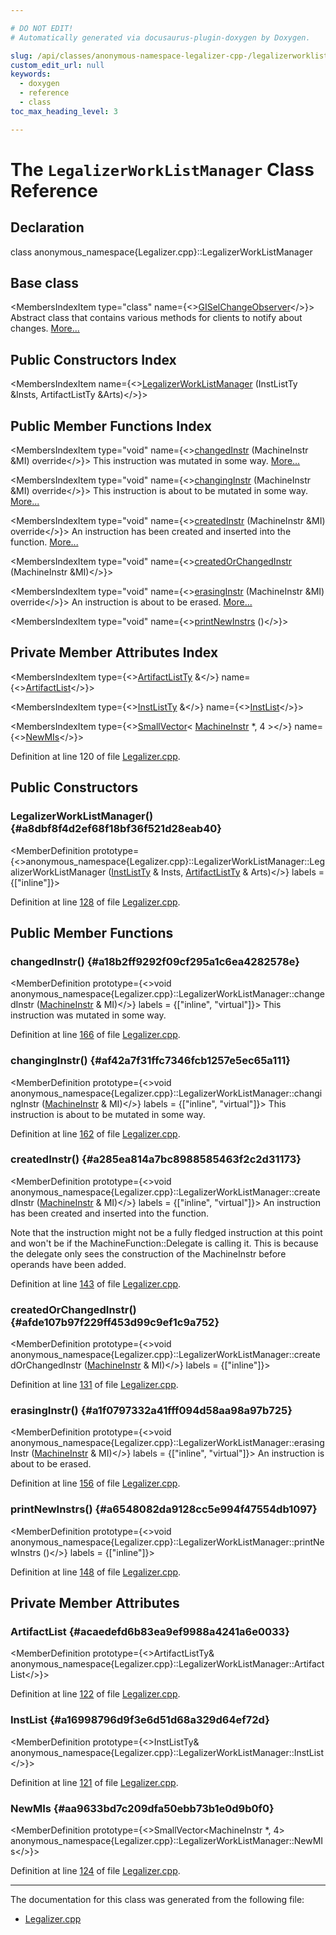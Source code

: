 ```yaml
---

# DO NOT EDIT!
# Automatically generated via docusaurus-plugin-doxygen by Doxygen.

slug: /api/classes/anonymous-namespace-legalizer-cpp-/legalizerworklistmanager
custom_edit_url: null
keywords:
  - doxygen
  - reference
  - class
toc_max_heading_level: 3

---
```





# The `LegalizerWorkListManager` Class Reference

<DoxygenPage pluginConfig={pluginConfig}>



## Declaration

<CodeBlock>class anonymous_namespace{Legalizer.cpp}::LegalizerWorkListManager</CodeBlock>

## Base class

<MembersIndex>

<MembersIndexItem
  type="class"
  name={<><a href="/docs/api/classes/llvm/giselchangeobserver">GISelChangeObserver</a></>}>
Abstract class that contains various methods for clients to notify about changes. <a href="/docs/api/classes/llvm/giselchangeobserver/#details">More...</a>
</MembersIndexItem>

</MembersIndex>

## Public Constructors Index

<MembersIndex>

<MembersIndexItem
  name={<><a href="#a8dbf8f4d2ef68f18bf36f521d28eab40">LegalizerWorkListManager</a> (InstListTy &amp;Insts, ArtifactListTy &amp;Arts)</>}>
</MembersIndexItem>

</MembersIndex>

## Public Member Functions Index

<MembersIndex>

<MembersIndexItem
  type="void"
  name={<><a href="#a18b2ff9292f09cf295a1c6ea4282578e">changedInstr</a> (MachineInstr &amp;MI) override</>}>
This instruction was mutated in some way. <a href="#a18b2ff9292f09cf295a1c6ea4282578e">More...</a>
</MembersIndexItem>

<MembersIndexItem
  type="void"
  name={<><a href="#af42a7f31ffc7346fcb1257e5ec65a111">changingInstr</a> (MachineInstr &amp;MI) override</>}>
This instruction is about to be mutated in some way. <a href="#af42a7f31ffc7346fcb1257e5ec65a111">More...</a>
</MembersIndexItem>

<MembersIndexItem
  type="void"
  name={<><a href="#a285ea814a7bc8988585463f2c2d31173">createdInstr</a> (MachineInstr &amp;MI) override</>}>
An instruction has been created and inserted into the function. <a href="#a285ea814a7bc8988585463f2c2d31173">More...</a>
</MembersIndexItem>

<MembersIndexItem
  type="void"
  name={<><a href="#afde107b97f229ff453d99c9ef1c9a752">createdOrChangedInstr</a> (MachineInstr &amp;MI)</>}>
</MembersIndexItem>

<MembersIndexItem
  type="void"
  name={<><a href="#a1f0797332a41fff094d58aa98a97b725">erasingInstr</a> (MachineInstr &amp;MI) override</>}>
An instruction is about to be erased. <a href="#a1f0797332a41fff094d58aa98a97b725">More...</a>
</MembersIndexItem>

<MembersIndexItem
  type="void"
  name={<><a href="#a6548082da9128cc5e994f47554db1097">printNewInstrs</a> ()</>}>
</MembersIndexItem>

</MembersIndex>

## Private Member Attributes Index

<MembersIndex>

<MembersIndexItem
  type={<><a href="/docs/api/files/lib/lib/codegen/lib/codegen/globalisel/legalizer-cpp/#a24bf6f772022453429bea54ad04c37e0">ArtifactListTy</a> &amp;</>}
  name={<><a href="#acaedefd6b83ea9ef9988a4241a6e0033">ArtifactList</a></>}>
</MembersIndexItem>

<MembersIndexItem
  type={<><a href="/docs/api/files/lib/lib/codegen/lib/codegen/globalisel/legalizer-cpp/#ad606e18552ce522017caee6d1d5cc1da">InstListTy</a> &amp;</>}
  name={<><a href="#a16998796d9f3e6d51d68a329d64ef72d">InstList</a></>}>
</MembersIndexItem>

<MembersIndexItem
  type={<><a href="/docs/api/classes/llvm/smallvector">SmallVector</a>&lt; <a href="/docs/api/classes/llvm/machineinstr">MachineInstr</a> &#42;, 4 &gt;</>}
  name={<><a href="#aa9633bd7c209dfa50ebb73b1e0d9b0f0">NewMIs</a></>}>
</MembersIndexItem>

</MembersIndex>


Definition at line 120 of file <a href="/docs/api/files/lib/lib/codegen/lib/codegen/globalisel/legalizer-cpp">Legalizer.cpp</a>.

<SectionDefinition>

## Public Constructors

### LegalizerWorkListManager() {#a8dbf8f4d2ef68f18bf36f521d28eab40}

<MemberDefinition
  prototype={<>anonymous&#95;namespace&#123;Legalizer.cpp&#125;::LegalizerWorkListManager::LegalizerWorkListManager (<a href="/docs/api/files/lib/lib/codegen/lib/codegen/globalisel/legalizer-cpp/#ad606e18552ce522017caee6d1d5cc1da">InstListTy</a> &amp; Insts, <a href="/docs/api/files/lib/lib/codegen/lib/codegen/globalisel/legalizer-cpp/#a24bf6f772022453429bea54ad04c37e0">ArtifactListTy</a> &amp; Arts)</>}
  labels = {["inline"]}>

Definition at line <a href="/docs/api/files/lib/lib/codegen/lib/codegen/globalisel/legalizer-cpp/#l00128">128</a> of file <a href="/docs/api/files/lib/lib/codegen/lib/codegen/globalisel/legalizer-cpp">Legalizer.cpp</a>.
</MemberDefinition>

</SectionDefinition>

<SectionDefinition>

## Public Member Functions

### changedInstr() {#a18b2ff9292f09cf295a1c6ea4282578e}

<MemberDefinition
  prototype={<>void anonymous&#95;namespace&#123;Legalizer.cpp&#125;::LegalizerWorkListManager::changedInstr (<a href="/docs/api/classes/llvm/machineinstr">MachineInstr</a> &amp; MI)</>}
  labels = {["inline", "virtual"]}>
This instruction was mutated in some way.

Definition at line <a href="/docs/api/files/lib/lib/codegen/lib/codegen/globalisel/legalizer-cpp/#l00166">166</a> of file <a href="/docs/api/files/lib/lib/codegen/lib/codegen/globalisel/legalizer-cpp">Legalizer.cpp</a>.
</MemberDefinition>

### changingInstr() {#af42a7f31ffc7346fcb1257e5ec65a111}

<MemberDefinition
  prototype={<>void anonymous&#95;namespace&#123;Legalizer.cpp&#125;::LegalizerWorkListManager::changingInstr (<a href="/docs/api/classes/llvm/machineinstr">MachineInstr</a> &amp; MI)</>}
  labels = {["inline", "virtual"]}>
This instruction is about to be mutated in some way.

Definition at line <a href="/docs/api/files/lib/lib/codegen/lib/codegen/globalisel/legalizer-cpp/#l00162">162</a> of file <a href="/docs/api/files/lib/lib/codegen/lib/codegen/globalisel/legalizer-cpp">Legalizer.cpp</a>.
</MemberDefinition>

### createdInstr() {#a285ea814a7bc8988585463f2c2d31173}

<MemberDefinition
  prototype={<>void anonymous&#95;namespace&#123;Legalizer.cpp&#125;::LegalizerWorkListManager::createdInstr (<a href="/docs/api/classes/llvm/machineinstr">MachineInstr</a> &amp; MI)</>}
  labels = {["inline", "virtual"]}>
An instruction has been created and inserted into the function.

Note that the instruction might not be a fully fledged instruction at this point and won&#39;t be if the MachineFunction::Delegate is calling it. This is because the delegate only sees the construction of the MachineInstr before operands have been added.

Definition at line <a href="/docs/api/files/lib/lib/codegen/lib/codegen/globalisel/legalizer-cpp/#l00143">143</a> of file <a href="/docs/api/files/lib/lib/codegen/lib/codegen/globalisel/legalizer-cpp">Legalizer.cpp</a>.
</MemberDefinition>

### createdOrChangedInstr() {#afde107b97f229ff453d99c9ef1c9a752}

<MemberDefinition
  prototype={<>void anonymous&#95;namespace&#123;Legalizer.cpp&#125;::LegalizerWorkListManager::createdOrChangedInstr (<a href="/docs/api/classes/llvm/machineinstr">MachineInstr</a> &amp; MI)</>}
  labels = {["inline"]}>

Definition at line <a href="/docs/api/files/lib/lib/codegen/lib/codegen/globalisel/legalizer-cpp/#l00131">131</a> of file <a href="/docs/api/files/lib/lib/codegen/lib/codegen/globalisel/legalizer-cpp">Legalizer.cpp</a>.
</MemberDefinition>

### erasingInstr() {#a1f0797332a41fff094d58aa98a97b725}

<MemberDefinition
  prototype={<>void anonymous&#95;namespace&#123;Legalizer.cpp&#125;::LegalizerWorkListManager::erasingInstr (<a href="/docs/api/classes/llvm/machineinstr">MachineInstr</a> &amp; MI)</>}
  labels = {["inline", "virtual"]}>
An instruction is about to be erased.

Definition at line <a href="/docs/api/files/lib/lib/codegen/lib/codegen/globalisel/legalizer-cpp/#l00156">156</a> of file <a href="/docs/api/files/lib/lib/codegen/lib/codegen/globalisel/legalizer-cpp">Legalizer.cpp</a>.
</MemberDefinition>

### printNewInstrs() {#a6548082da9128cc5e994f47554db1097}

<MemberDefinition
  prototype={<>void anonymous&#95;namespace&#123;Legalizer.cpp&#125;::LegalizerWorkListManager::printNewInstrs ()</>}
  labels = {["inline"]}>

Definition at line <a href="/docs/api/files/lib/lib/codegen/lib/codegen/globalisel/legalizer-cpp/#l00148">148</a> of file <a href="/docs/api/files/lib/lib/codegen/lib/codegen/globalisel/legalizer-cpp">Legalizer.cpp</a>.
</MemberDefinition>

</SectionDefinition>

<SectionDefinition>

## Private Member Attributes

### ArtifactList {#acaedefd6b83ea9ef9988a4241a6e0033}

<MemberDefinition
  prototype={<>ArtifactListTy&amp; anonymous&#95;namespace&#123;Legalizer.cpp&#125;::LegalizerWorkListManager::ArtifactList</>}>

Definition at line <a href="/docs/api/files/lib/lib/codegen/lib/codegen/globalisel/legalizer-cpp/#l00122">122</a> of file <a href="/docs/api/files/lib/lib/codegen/lib/codegen/globalisel/legalizer-cpp">Legalizer.cpp</a>.
</MemberDefinition>

### InstList {#a16998796d9f3e6d51d68a329d64ef72d}

<MemberDefinition
  prototype={<>InstListTy&amp; anonymous&#95;namespace&#123;Legalizer.cpp&#125;::LegalizerWorkListManager::InstList</>}>

Definition at line <a href="/docs/api/files/lib/lib/codegen/lib/codegen/globalisel/legalizer-cpp/#l00121">121</a> of file <a href="/docs/api/files/lib/lib/codegen/lib/codegen/globalisel/legalizer-cpp">Legalizer.cpp</a>.
</MemberDefinition>

### NewMIs {#aa9633bd7c209dfa50ebb73b1e0d9b0f0}

<MemberDefinition
  prototype={<>SmallVector&lt;MachineInstr &#42;, 4&gt; anonymous&#95;namespace&#123;Legalizer.cpp&#125;::LegalizerWorkListManager::NewMIs</>}>

Definition at line <a href="/docs/api/files/lib/lib/codegen/lib/codegen/globalisel/legalizer-cpp/#l00124">124</a> of file <a href="/docs/api/files/lib/lib/codegen/lib/codegen/globalisel/legalizer-cpp">Legalizer.cpp</a>.
</MemberDefinition>

</SectionDefinition>

<hr/>

The documentation for this class was generated from the following file:

<ul>
<li><a href="/docs/api/files/lib/lib/codegen/lib/codegen/globalisel/legalizer-cpp">Legalizer.cpp</a></li>
</ul>

</DoxygenPage>
